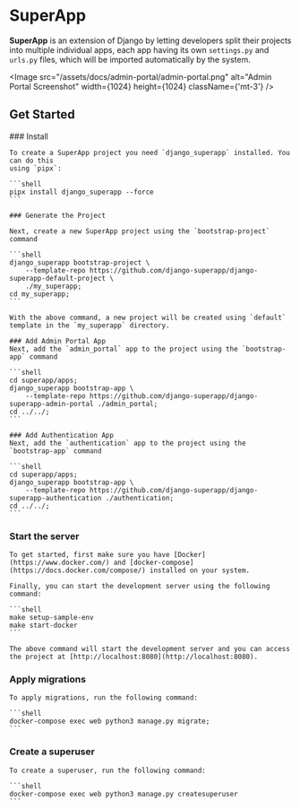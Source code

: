 
# SuperApp

**SuperApp** is an extension of Django by letting developers split their projects into multiple individual apps, each app having its own `settings.py` and `urls.py` files, which will be imported automatically by the system.

<Image src="/assets/docs/admin-portal/admin-portal.png" alt="Admin Portal Screenshot" width={1024} height={1024} className={'mt-3'} />


## Get Started

<Steps>
    ### Install

    To create a SuperApp project you need `django_superapp` installed. You can do this
    using `pipx`:

    ```shell
    pipx install django_superapp --force
    ```

    ### Generate the Project

    Next, create a new SuperApp project using the `bootstrap-project` command

    ```shell
    django_superapp bootstrap-project \
        --template-repo https://github.com/django-superapp/django-superapp-default-project \
        ./my_superapp;
    cd my_superapp;
    ```

    With the above command, a new project will be created using `default` template in the `my_superapp` directory.

    ### Add Admin Portal App
    Next, add the `admin_portal` app to the project using the `bootstrap-app` command

    ```shell
    cd superapp/apps;
    django_superapp bootstrap-app \
        --template-repo https://github.com/django-superapp/django-superapp-admin-portal ./admin_portal;
    cd ../../;
    ```

    ### Add Authentication App
    Next, add the `authentication` app to the project using the `bootstrap-app` command

    ```shell
    cd superapp/apps;
    django_superapp bootstrap-app \
        --template-repo https://github.com/django-superapp/django-superapp-authentication ./authentication;
    cd ../../;
    ```

### Start the server
    To get started, first make sure you have [Docker](https://www.docker.com/) and [docker-compose](https://docs.docker.com/compose/) installed on your system.

    Finally, you can start the development server using the following command:

    ```shell
    make setup-sample-env
    make start-docker
    ```

    The above command will start the development server and you can access the project at [http://localhost:8080](http://localhost:8080).


### Apply migrations

    To apply migrations, run the following command:

    ```shell
    docker-compose exec web python3 manage.py migrate;
    ```

### Create a superuser

    To create a superuser, run the following command:

    ```shell
    docker-compose exec web python3 manage.py createsuperuser
    ```
</Steps>

